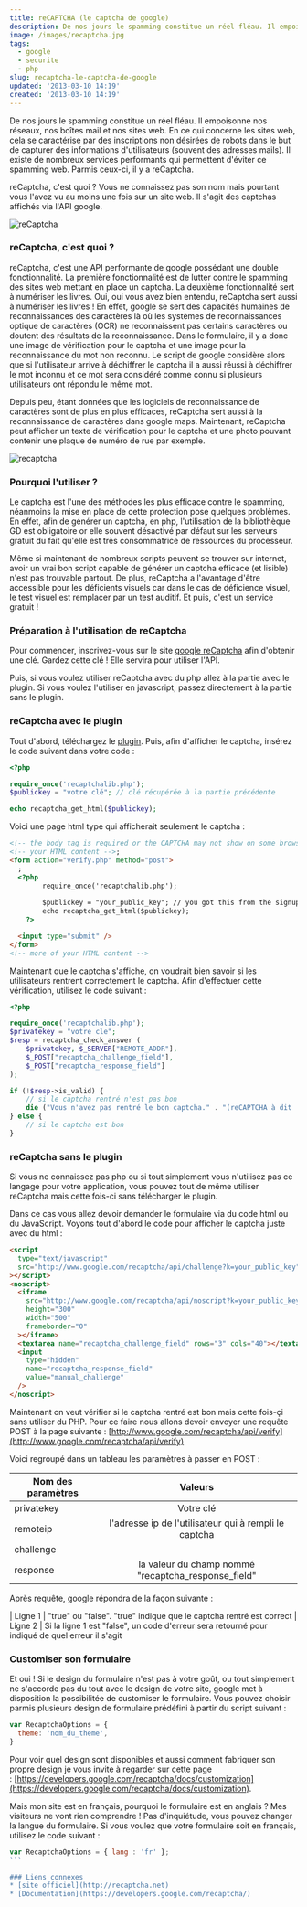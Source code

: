 ```yaml
---
title: reCAPTCHA (le captcha de google)
description: De nos jours le spamming constitue un réel fléau. Il empoisonne nos réseaux, nos boîtes mail et nos sites web. En ce qui concerne les sites web, cela se caractérise par des inscriptions non désirées de robots dans le but de capturer des informations d'utilisateurs (souvent des adresses mails).
image: /images/recaptcha.jpg
tags:
  - google
  - securite
  - php
slug: recaptcha-le-captcha-de-google
updated: '2013-03-10 14:19'
created: '2013-03-10 14:19'
---
```


De nos jours le spamming constitue un réel fléau. Il empoisonne nos réseaux, nos boîtes mail et nos sites web. En ce qui concerne les sites web, cela se caractérise par des inscriptions non désirées de robots dans le but de capturer des informations d'utilisateurs (souvent des adresses mails). Il existe de nombreux services performants qui permettent d'éviter ce spamming web. Parmis ceux-ci, il y a reCaptcha.

reCaptcha, c'est quoi ? Vous ne connaissez pas son nom mais pourtant vous l'avez vu au moins une fois sur un site web. Il s'agit des captchas affichés via l'API google.

![reCaptcha](https://developers.google.com/recaptcha/images/smallCaptchaSpaceWithRoughAlpha.png)

### reCaptcha, c'est quoi ?

reCaptcha, c'est une API performante de google possédant une double fonctionnalité. La première fonctionnalité est de lutter contre le spamming des sites web mettant en place un captcha. La deuxième fonctionnalité sert à numériser les livres. Oui, oui vous avez bien entendu, reCaptcha sert aussi à numériser les livres ! En effet, google se sert des capacités humaines de reconnaissances des caractères là où les systèmes de reconnaissances optique de caractères (OCR) ne reconnaissent pas certains caractères ou doutent des résultats de la reconnaissance. Dans le formulaire, il y a donc une image de vérification pour le captcha et une image pour la reconnaissance du mot non reconnu. Le script de google considère alors que si l'utilisateur arrive à déchiffrer le captcha il a aussi réussi à déchiffrer le mot inconnu et ce mot sera considéré comme connu si plusieurs utilisateurs ont répondu le même mot.

Depuis peu, étant données que les logiciels de reconnaissance de caractères sont de plus en plus efficaces, reCaptcha sert aussi à la reconnaissance de caractères dans google maps. Maintenant, reCaptcha peut afficher un texte de vérification pour le captcha et une photo pouvant contenir une plaque de numéro de rue par exemple.

![recaptcha](/images/recaptcha-google.png)

### Pourquoi l'utiliser ?

Le captcha est l'une des méthodes les plus efficace contre le spamming, néanmoins la mise en place de cette protection pose quelques problèmes. En effet, afin de générer un captcha, en php, l'utilisation de la bibliothèque GD est obligatoire or elle souvent désactivé par défaut sur les serveurs gratuit du fait qu'elle est très consommatrice de
ressources du processeur.

Même si maintenant de nombreux scripts peuvent se trouver sur internet, avoir un vrai bon script capable de générer un captcha efficace (et lisible) n'est pas trouvable partout. De plus, reCaptcha a l'avantage d'être accessible pour les déficients visuels car dans le cas de déficience visuel, le test visuel est remplacer par un test auditif. Et puis, c'est un service gratuit !

### Préparation à l'utilisation de reCaptcha

Pour commencer, inscrivez-vous sur le site [google reCaptcha](https://www.google.com/recaptcha/admin/create) afin
d'obtenir une clé. Gardez cette clé ! Elle servira pour utiliser l'API.

Puis, si vous voulez utiliser reCaptcha avec du php allez à la partie avec le plugin. Si vous voulez l'utiliser en javascript, passez directement à la partie sans le plugin.

### reCaptcha avec le plugin

Tout d'abord, téléchargez le [plugin](http://code.google.com/p/recaptcha/downloads/list?q=label:phplib-Latest). Puis, afin d'afficher le
captcha, insérez le code suivant dans votre code :

```php
<?php

require_once('recaptchalib.php');
$publickey = "votre clé"; // clé récupérée à la partie précédente

echo recaptcha_get_html($publickey);

```

Voici une page html type qui afficherait seulement le captcha :

```html
<!-- the body tag is required or the CAPTCHA may not show on some browsers -->;
<!-- your HTML content -->;
<form action="verify.php" method="post">
  ;
  <?php 
        require_once('recaptchalib.php');  
    
        $publickey = "your_public_key"; // you got this from the signup page 
        echo recaptcha_get_html($publickey); 
    ?>

  <input type="submit" />
</form>
<!-- more of your HTML content -->
```

Maintenant que le captcha s'affiche, on voudrait bien savoir si les utilisateurs rentrent correctement le captcha. Afin d'effectuer cette vérification, utilisez le code suivant :

```php
<?php

require_once('recaptchalib.php');
$privatekey = "votre cle";
$resp = recaptcha_check_answer (
    $privatekey, $_SERVER["REMOTE_ADDR"],
    $_POST["recaptcha_challenge_field"],
    $_POST["recaptcha_response_field"]
);

if (!$resp->is_valid) {
    // si le captcha rentré n'est pas bon
    die ("Vous n'avez pas rentré le bon captcha." . "(reCAPTCHA à dit : " . $resp->error . ")");
} else {
    // si le captcha est bon
}

```

### reCaptcha sans le plugin

Si vous ne connaissez pas php ou si tout simplement vous n'utilisez pas ce langage pour votre application, vous pouvez tout de même utiliser reCaptcha mais cette fois-ci sans télécharger le plugin.

Dans ce cas vous allez devoir demander le formulaire via du code html ou du JavaScript. Voyons tout d'abord le code pour afficher le captcha juste avec du html :

```html
<script
  type="text/javascript"
  src="http://www.google.com/recaptcha/api/challenge?k=your_public_key"
></script>
<noscript>
  <iframe
    src="http://www.google.com/recaptcha/api/noscript?k=your_public_key"
    height="300"
    width="500"
    frameborder="0"
  ></iframe>
  <textarea name="recaptcha_challenge_field" rows="3" cols="40"></textarea>
  <input
    type="hidden"
    name="recaptcha_response_field"
    value="manual_challenge"
  />
</noscript>
```

Maintenant on veut vérifier si le captcha rentré est bon mais cette fois-çi sans utiliser du PHP. Pour ce faire nous allons devoir envoyer une requête POST à la page suivante
: [http://www.google.com/recaptcha/api/verify](http://www.google.com/recaptcha/api/verify)

Voici regroupé dans un tableau les paramètres à passer en POST :

| Nom des paramètres |                        Valeurs                        |
| ------------------ | :---------------------------------------------------: |
| privatekey         |                       Votre clé                       |
| remoteip           | l'adresse ip de l'utilisateur qui à rempli le captcha |
| challenge          |                                                       |
| response           |  la valeur du champ nommé "recaptcha_response_field"  |

Après requête, google répondra de la façon suivante :

| Ligne 1 | "true" ou "false". "true" indique que le captcha rentré est correct
| Ligne 2 | Si la ligne 1 est "false", un code d'erreur sera retourné pour indiqué de quel erreur il s'agit

### Customiser son formulaire

Et oui ! Si le design du formulaire n'est pas à votre goût, ou tout simplement ne s'accorde pas du tout avec le design de votre site, google met à disposition la possibilitée de customiser le formulaire. Vous pouvez choisir parmis plusieurs design de formulaire prédéfini à partir du script suivant :

```javascript
var RecaptchaOptions = {
  theme: 'nom_du_theme',
}
```

Pour voir quel design sont disponibles et aussi comment fabriquer son propre design je vous invite à regarder sur cette page : [https://developers.google.com/recaptcha/docs/customization](https://developers.google.com/recaptcha/docs/customization).

Mais mon site est en français, pourquoi le formulaire est en anglais ? Mes visiteurs ne vont rien comprendre ! Pas d'inquiétude, vous pouvez changer la langue du formulaire. Si vous voulez que votre formulaire soit en français, utilisez le code suivant :

````javascript
var RecaptchaOptions = { lang : 'fr' };
``` 

### Liens connexes
* [site officiel](http://recaptcha.net)
* [Documentation](https://developers.google.com/recaptcha/)
````
